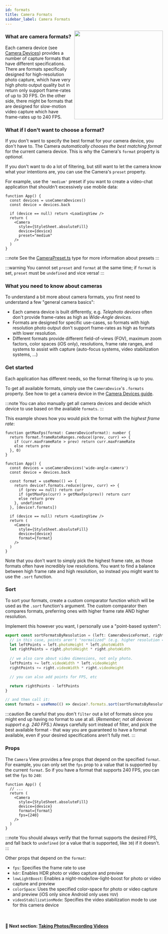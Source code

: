 ```yaml
---
id: formats
title: Camera Formats
sidebar_label: Camera Formats
---
```



<div>
  <img align="right" width="283" src={useBaseUrl("img/example.png")} />
</div>

### What are camera formats?

Each camera device (see [Camera Devices](devices)) provides a number of capture formats that have different specifications. There are formats specifically designed for high-resolution photo capture, which have very high photo output quality but in return only support frame-rates of up to 30 FPS. On the other side, there might be formats that are designed for slow-motion video capture which have frame-rates up to 240 FPS.

### What if I don't want to choose a format?

If you don't want to specify the best format for your camera device, you don't have to. The Camera _automatically chooses the best matching format_ for the current camera device. This is why the Camera's `format` property is _optional_.

If you don't want to do a lot of filtering, but still want to let the camera know what your intentions are, you can use the Camera's `preset` property.

For example, use the `'medium'` preset if you want to create a video-chat application that shouldn't excessively use mobile data:

```tsx
function App() {
  const devices = useCameraDevices()
  const device = devices.back

  if (device == null) return <LoadingView />
  return (
    <Camera
      style={StyleSheet.absoluteFill}
      device={device}
      preset="medium"
    />
  )
}
```

:::note
See the [CameraPreset.ts](https://github.com/mrousavy/react-native-vision-camera/blob/main/src/CameraPreset.ts) type for more information about presets
:::

:::warning
You cannot set `preset` and `format` at the same time; if `format` is set, `preset` must be `undefined` and vice versa!
:::

### What you need to know about cameras

To understand a bit more about camera formats, you first need to understand a few "general camera basics":

* Each camera device is built differently, e.g. _Telephoto devices_ often don't provide frame-rates as high as _Wide-Angle devices_.
* Formats are designed for specific use-cases, so formats with high resolution photo output don't support frame-rates as high as formats with lower resolution.
* Different formats provide different field-of-views (FOV), maximum zoom factors, color spaces (iOS only), resolutions, frame rate ranges, and systems to assist with capture (auto-focus systems, video stabilization systems, ...)

### Get started

Each application has different needs, so the format filtering is up to you.

To get all available formats, simply use the `CameraDevice`'s `.formats` property. See how to get a camera device in the [Camera Devices guide](devices).

:::note
You can also manually get all camera devices and decide which device to use based on the available `formats`.
:::

This example shows how you would pick the format with the _highest frame rate_:

```tsx
function getMaxFps(format: CameraDeviceFormat): number {
  return format.frameRateRanges.reduce((prev, curr) => {
    if (curr.maxFrameRate > prev) return curr.maxFrameRate
    else return prev
  }, 0)
}

function App() {
  const devices = useCameraDevices('wide-angle-camera')
  const device = devices.back

  const format = useMemo(() => {
    return device?.formats.reduce((prev, curr) => {
      if (prev == null) return curr
      if (getMaxFps(curr) > getMaxFps(prev)) return curr
      else return prev
    }, undefined)
  }, [device?.formats])

  if (device == null) return <LoadingView />
  return (
    <Camera
      style={StyleSheet.absoluteFill}
      device={device}
      format={format}
    />
  )
}
```

Note that you don't want to simply pick the highest frame rate, as those formats often have incredibly low resolutions. You want to find a balance between high frame rate and high resolution, so instead you might want to use the `.sort` function.

### Sort

To sort your formats, create a custom comparator function which will be used as the `.sort` function's argument. The custom comparator then compares formats, preferring ones with higher frame rate AND higher resolution.

Implement this however you want, I personally use a "point-based system":

```ts
export const sortFormatsByResolution = (left: CameraDeviceFormat, right: CameraDeviceFormat): number => {
  // in this case, points aren't "normalized" (e.g. higher resolution = 1 point, lower resolution = -1 points)
  let leftPoints = left.photoHeight * left.photoWidth
  let rightPoints = right.photoHeight * right.photoWidth
  
  // we also care about video dimensions, not only photo.
  leftPoints += left.videoWidth * left.videoHeight
  rightPoints += right.videoWidth * right.videoHeight

  // you can also add points for FPS, etc

  return rightPoints - leftPoints
}

// and then call it:
const formats = useMemo(() => device?.formats.sort(sortFormatsByResolution), [device?.formats])
```

:::caution
Be careful that you don't `filter` out a lot of formats since you might end up having no format to use at all. (_Remember; not all devices support e.g. 240 FPS._) Always carefully sort instead of filter, and pick the best available format - that way you are guaranteed to have a format available, even if your desired specifications aren't fully met.
:::

### Props

The `Camera` View provides a few props that depend on the specified `format`. For example, you can only set the `fps` prop to a value that is supported by the current `format`. So if you have a format that supports 240 FPS, you can set the `fps` to `240`:

```tsx
function App() {
  // ...
  return (
    <Camera
      style={StyleSheet.absoluteFill}
      device={device}
      format={format}
      fps={240}
    />
  )
}
```

:::note
You should always verify that the format supports the desired FPS, and fall back to `undefined` (or a value that is supported, like `30`) if it doesn't.
:::

Other props that depend on the `format`:

* `fps`: Specifies the frame rate to use
* `hdr`: Enables HDR photo or video capture and preview
* `lowLightBoost`: Enables a night-mode/low-light-boost for photo or video capture and preview
* `colorSpace`: Uses the specified color-space for photo or video capture and preview (iOS only since Android only uses `YUV`)
* `videoStabilizationMode`: Specifies the video stabilization mode to use for this camera device


<br />

#### 🚀 Next section: [Taking Photos/Recording Videos](./capturing)
